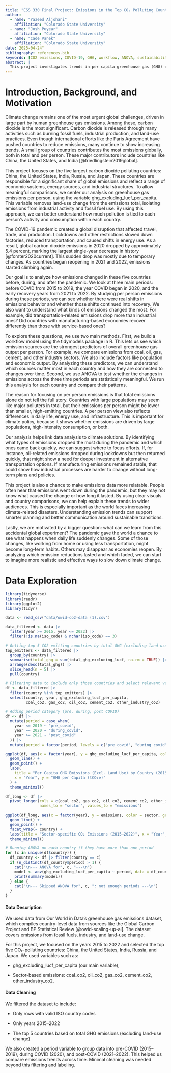 ```yaml
---
title: "ESS 330 Final Project: Emissions in the Top CO₂ Polluting Countries Before and After COVID-19"
author:
  - name: "Yazeed Aljohani"
    affiliation: "Colorado State University"
  - name: "Josh Puyear"
    affiliation: "Colorado State University"
  - name: "Cade Vanek"
    affiliation: "Colorado State University"
date: 2025-04-24"
bibliography: references.bib
keywords: [CO2 emissions, COVID-19, GHG, workflow, ANOVA, sustainability]
abstract: |
  This project investigates trends in per capita greenhouse gas (GHG) emissions from the five largest CO2-polluting countries before, during, and after the COVID-19 pandemic. Using `ghg_excluding_lucf_per_capita` as the main variable, we analyze patterns in emissions and identify key predictors across sectors (e.g., manufacturing, transport). The study applies workflow modeling and ANOVA to examine emission changes and variation across countries. Results will inform strategies to reduce emissions and guide sustainable policy efforts.
---
```


# Introduction, Background, and Motivation

Climate change remains one of the most urgent global challenges, driven in large part by human greenhouse gas emissions. Among these, carbon dioxide is the most significant. Carbon dioxide is released through many activities such as burning fossil fuels, industrial production, and land-use practices. Even though international efforts like the Paris Agreement have pushed countries to reduce emissions, many continue to show increasing trends. A small group of countries contributes the most emissions globally, both in total and per person. These major contributors include countries like China, the United States, and India [@friedlingstein2019global].

This project focuses on the five largest carbon dioxide polluting countries: China, the United States, India, Russia, and Japan. These countries are responsible for a significant share of global emissions and reflect a range of economic systems, energy sources, and industrial structures. To allow meaningful comparisons, we center our analysis on greenhouse gas emissions per person, using the variable ghg_excluding_lucf_per_capita. This variable removes land-use change from the emissions total, isolating emissions from industrial activity and fossil fuel use. By using this approach, we can better understand how much pollution is tied to each person’s activity and consumption within each country.

The COVID-19 pandemic created a global disruption that affected travel, trade, and production. Lockdowns and other restrictions slowed down factories, reduced transportation, and caused shifts in energy use. As a result, global carbon dioxide emissions in 2020 dropped by approximately 5.4 percent, marking the largest single-year decrease in history [@forster2020current]. This sudden drop was mostly due to temporary changes. As countries began reopening in 2021 and 2022, emissions started climbing again.

Our goal is to analyze how emissions changed in these five countries before, during, and after the pandemic. We look at three main periods: before COVID from 2015 to 2019, the year COVID began in 2020, and the early recovery years from 2021 to 2022. By studying per person emissions during these periods, we can see whether there were real shifts in emissions behavior and whether those shifts continued into recovery. We also want to understand what kinds of emissions changed the most. For example, did transportation-related emissions drop more than industrial ones? Did countries with manufacturing-based economies recover differently than those with service-based ones?

To explore these questions, we use two main methods. First, we build a workflow model using the tidymodels package in R. This lets us see which emission sources are the strongest predictors of overall greenhouse gas output per person. For example, we compare emissions from coal, oil, gas, cement, and other industry sectors. We also include factors like population and economic output. By analyzing these predictors, we can understand which sources matter most in each country and how they are connected to changes over time. Second, we use ANOVA to test whether the changes in emissions across the three time periods are statistically meaningful. We run this analysis for each country and compare their patterns.

The reason for focusing on per person emissions is that total emissions alone do not tell the full story. Countries with large populations may seem like major polluters in total, but their emissions per person might be lower than smaller, high-emitting countries. A per person view also reflects differences in daily life, energy use, and infrastructure. This is important for climate policy, because it shows whether emissions are driven by large populations, high-intensity consumption, or both.

Our analysis helps link data analysis to climate solutions. By identifying what types of emissions dropped the most during the pandemic and which ones came back quickly, we can suggest where to focus efforts. If, for instance, oil-related emissions dropped during lockdowns but then returned quickly, that might show a need for deeper investment in alternative transportation options. If manufacturing emissions remained stable, that could show how industrial processes are harder to change without long-term plans and policies.

This project is also a chance to make emissions data more relatable. People often hear that emissions went down during the pandemic, but they may not know what caused the change or how long it lasted. By using clear visuals and country comparisons, we can help explain these trends to wider audiences. This is especially important as the world faces increasing climate-related disasters. Understanding emission trends can support smarter planning and better communication around sustainable transitions.

Lastly, we are motivated by a bigger question: what can we learn from this accidental global experiment? The pandemic gave the world a chance to see what happens when daily life suddenly changes. Some of those changes, like working from home or using less transportation, might become long-term habits. Others may disappear as economies reopen. By analyzing which emission reductions lasted and which faded, we can start to imagine more realistic and effective ways to slow down climate change.

# **Data Exploration**

```r
library(tidyverse)
library(readr)
library(ggplot2)
library(tidyr)

data <- read_csv("data/owid-co2-data (1).csv")

```

```r
data_filtered <- data |>
  filter(year >= 2015, year <= 2022) |>
  filter(!is.na(iso_code) & nchar(iso_code) == 3)
```

```r
# Getting top 5 CO2 emitting countries by total GHG (excluding land use)
top_emitters <- data_filtered |>
  group_by(country) |>
  summarise(total_ghg = sum(total_ghg_excluding_lucf, na.rm = TRUE)) |>
  arrange(desc(total_ghg)) |>
  slice_head(n = 5) |>
  pull(country)

# Filtering data to include only those countries and select relevant variables
df <- data_filtered |>
  filter(country %in% top_emitters) |>
  select(country, year, ghg_excluding_lucf_per_capita,
         coal_co2, gas_co2, oil_co2, cement_co2, other_industry_co2)

```

```r
# Adding period category (pre, during, post COVID)
df <- df |>
  mutate(period = case_when(
    year <= 2019 ~ "pre_covid",
    year == 2020 ~ "during_covid",
    year >= 2021 ~ "post_covid"
  )) |>
  mutate(period = factor(period, levels = c("pre_covid", "during_covid", "post_covid")))

```

```r
ggplot(df, aes(x = factor(year), y = ghg_excluding_lucf_per_capita, color = country, group = country)) +
  geom_line() +
  geom_point() +
  labs(
    title = "Per Capita GHG Emissions (Excl. Land Use) by Country (2015–2022)",
    x = "Year", y = "GHG per Capita (tCO₂e)"
  ) +
  theme_minimal()

```

```r
df_long <- df |>
  pivot_longer(cols = c(coal_co2, gas_co2, oil_co2, cement_co2, other_industry_co2),
               names_to = "sector", values_to = "emissions")

ggplot(df_long, aes(x = factor(year), y = emissions, color = sector, group = interaction(sector, country))) +
  geom_line() +
  geom_point() +
  facet_wrap(~ country) +
  labs(title = "Sector-specific CO₂ Emissions (2015–2022)", x = "Year", y = "Emissions (MtCO₂)") +
  theme_minimal()

```

```r
# Running ANOVA on each country if they have more than one period
for (c in unique(df$country)) {
  df_country <- df |> filter(country == c)
  if (n_distinct(df_country$period) > 1) {
    cat("\n--- ANOVA for", c, "---\n")
    model <- aov(ghg_excluding_lucf_per_capita ~ period, data = df_country)
    print(summary(model))
  } else {
    cat("\n--- Skipped ANOVA for", c, ": not enough periods ---\n")
  }
}

```

#### Data Description

We used data from Our World in Data’s greenhouse gas emissions dataset, which compiles country-level data from sources like the Global Carbon Project and BP Statistical Review [@owid-scaling-up-ai]. The dataset covers emissions from fossil fuels, industry, and land-use change.

For this project, we focused on the years 2015 to 2022 and selected the top five CO₂-polluting countries: China, the United States, India, Russia, and Japan. We used variables such as:

-   ghg_excluding_lucf_per_capita (our main variable),

-   Sector-based emissions: coal_co2, oil_co2, gas_co2, cement_co2, other_industry_co2.

#### Data Cleaning

We filtered the dataset to include:

-   Only rows with valid ISO country codes

-   Only years 2015–2022

-   The top 5 countries based on total GHG emissions (excluding land-use change)

We also created a period variable to group data into pre-COVID (2015–2019), during COVID (2020), and post-COVID (2021–2022). This helped us compare emissions trends across time. Minimal cleaning was needed beyond this filtering and labeling.
